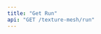 ```yaml
---
title: "Get Run"
api: "GET /texture-mesh/run"
---
```


<ParamField header="Authorization" type="string" required hidden />
<ParamField header="x-api-key" type="string" required hidden />

### Description

A run is an instance of a texture mesh creation.
Returns the run data and generated textures.

### Query Parameters

<ParamField query="run-id" type="string" required>
  The id of the run
</ParamField>

<RequestExample>

```bash cURL
curl -X 'GET' \
  'https://api.mirageml.com/texture-mesh/run?run-id={}' \
  -H 'accept: application/json'
```

</RequestExample>

<ResponseExample>
```json
{
  "id": "433db382-d08a-4543-bbd7-b6aa28683745",
  "prompt": "shiny rough metal",
  "status": "succeeded",
  "color_map": false,
  "created_at": "2022-10-13T20:53:49.681228+00:00",
  "init_image": false,
  "num_outputs": "4",
  "square_func": "scale",
  "generate_maps": true,
  "make_tileable": false,
  "prompt_strength": 0.8,
  "super_resolution": "4096",
  "textures": "https://mirage-platform-user-data.s3.us-east-1.amazonaws.com/ca3ca3b8-9146-48e3-9106-1d8e42f8f5b5/texture_mesh/projects/undefined/textures/433db382-d08a-4543-bbd7-b6aa28683745/textures.tar.gz?X-Amz-Algorithm=AWS4-HMAC-SHA256&X-Amz-Content-Sha256=UNSIGNED-PAYLOAD&X-Amz-Credential=AKIA4WDJHC7YNXRCDFPR%2F20221017%2Fus-east-1%2Fs3%2Faws4_request&X-Amz-Date=20221017T190257Z&X-Amz-Expires=3600&X-Amz-Signature=a8aa34365a0e8391326d96ded14e29527a297a9bb78bb96b1010e734b2624b77&X-Amz-SignedHeaders=host&x-id=GetObject"
}
```
</ResponseExample>

